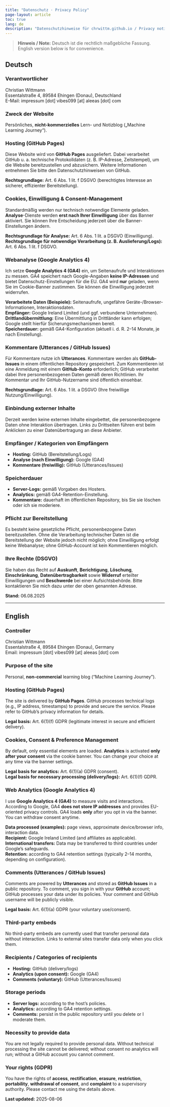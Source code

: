 ```yaml
---
title: "Datenschutz · Privacy Policy"
page-layout: article
toc: true
lang: de
description: "Datenschutzhinweise für chrwittm.github.io / Privacy notice"
---
```


> **Hinweis / Note:** Deutsch ist die rechtlich maßgebliche Fassung. English version below is for convenience.

## Deutsch

### Verantwortlicher
Christian Wittmann  
Essentalstraße 4, 89584 Ehingen (Donau), Deutschland  
E-Mail: impressum [dot] vibes099 [at] aleeas [dot] com

### Zweck der Website
Persönliches, **nicht-kommerzielles** Lern- und Notizblog („Machine Learning Journey“).

### Hosting (GitHub Pages)
Diese Website wird von **GitHub Pages** ausgeliefert. Dabei verarbeitet GitHub u. a. technische Protokolldaten (z. B. IP-Adresse, Zeitstempel), um die Website bereitzustellen und abzusichern. Weitere Informationen entnehmen Sie bitte den Datenschutzhinweisen von GitHub.

**Rechtsgrundlage:** Art. 6 Abs. 1 lit. f DSGVO (berechtigtes Interesse an sicherer, effizienter Bereitstellung).

### Cookies, Einwilligung & Consent-Management
Standardmäßig werden nur technisch notwendige Elemente geladen. **Analyse**-Dienste werden **erst nach Ihrer Einwilligung** über das Banner aktiviert. Sie können Ihre Entscheidung jederzeit über die Banner-Einstellungen ändern.

**Rechtsgrundlage für Analyse:** Art. 6 Abs. 1 lit. a DSGVO (Einwilligung).  
**Rechtsgrundlage für notwendige Verarbeitung (z. B. Auslieferung/Logs):** Art. 6 Abs. 1 lit. f DSGVO.

### Webanalyse (Google Analytics 4)
Ich setze **Google Analytics 4 (GA4)** ein, um Seitenaufrufe und Interaktionen zu messen. GA4 speichert nach Google-Angaben **keine IP-Adressen** und bietet Datenschutz-Einstellungen für die EU. GA4 wird **nur** geladen, wenn Sie im Cookie-Banner zustimmen. Sie können die Einwilligung jederzeit widerrufen.

**Verarbeitete Daten (Beispiele):** Seitenaufrufe, ungefähre Geräte-/Browser-Informationen, Interaktionsdaten.  
**Empfänger:** Google Ireland Limited (und ggf. verbundene Unternehmen).  
**Drittlandübermittlung:** Eine Übermittlung in Drittländer kann erfolgen; Google stellt hierfür Sicherungsmechanismen bereit.  
**Speicherdauer:** gemäß GA4-Konfiguration (aktuell i. d. R. 2–14 Monate, je nach Einstellung).

### Kommentare (Utterances / GitHub Issues)
Für Kommentare nutze ich **Utterances**. Kommentare werden als **GitHub-Issues** in einem öffentlichen Repository gespeichert. Zum Kommentieren ist eine Anmeldung mit einem **GitHub-Konto** erforderlich; GitHub verarbeitet dabei Ihre personenbezogenen Daten gemäß deren Richtlinien. Ihr Kommentar und Ihr GitHub-Nutzername sind öffentlich einsehbar.

**Rechtsgrundlage:** Art. 6 Abs. 1 lit. a DSGVO (Ihre freiwillige Nutzung/Einwilligung).

### Einbindung externer Inhalte
Derzeit werden keine externen Inhalte eingebettet, die personenbezogene Daten ohne Interaktion übertragen. Links zu Drittseiten führen erst beim Anklicken zu einer Datenübertragung an diese Anbieter.

### Empfänger / Kategorien von Empfängern
- **Hosting:** GitHub (Bereitstellung/Logs)  
- **Analyse (nach Einwilligung):** Google (GA4)  
- **Kommentare (freiwillig):** GitHub (Utterances/Issues)

### Speicherdauer
- **Server-Logs:** gemäß Vorgaben des Hosters.  
- **Analytics:** gemäß GA4-Retention-Einstellung.  
- **Kommentare:** dauerhaft im öffentlichen Repository, bis Sie sie löschen oder ich sie moderiere.

### Pflicht zur Bereitstellung
Es besteht keine gesetzliche Pflicht, personenbezogene Daten bereitzustellen. Ohne die Verarbeitung technischer Daten ist die Bereitstellung der Website jedoch nicht möglich; ohne Einwilligung erfolgt keine Webanalyse; ohne GitHub-Account ist kein Kommentieren möglich.

### Ihre Rechte (DSGVO)
Sie haben das Recht auf **Auskunft**, **Berichtigung**, **Löschung**, **Einschränkung**, **Datenübertragbarkeit** sowie **Widerruf** erteilter Einwilligungen und **Beschwerde** bei einer Aufsichtsbehörde. Bitte kontaktieren Sie mich dazu unter der oben genannten Adresse.

**Stand:** 06.08.2025

---

## English

### Controller
Christian Wittmann  
Essentalstraße 4, 89584 Ehingen (Donau), Germany  
Email: impressum [dot] vibes099 [at] aleeas [dot] com

### Purpose of the site
Personal, **non-commercial** learning blog (“Machine Learning Journey”).

### Hosting (GitHub Pages)
The site is delivered by **GitHub Pages**. GitHub processes technical logs (e.g., IP address, timestamps) to provide and secure the service. Please refer to GitHub’s privacy information for details.

**Legal basis:** Art. 6(1)(f) GDPR (legitimate interest in secure and efficient delivery).

### Cookies, Consent & Preference Management
By default, only essential elements are loaded. **Analytics** is activated **only after your consent** via the cookie banner. You can change your choice at any time via the banner settings.

**Legal basis for analytics:** Art. 6(1)(a) GDPR (consent).  
**Legal basis for necessary processing (delivery/logs):** Art. 6(1)(f) GDPR.

### Web Analytics (Google Analytics 4)
I use **Google Analytics 4 (GA4)** to measure visits and interactions. According to Google, GA4 **does not store IP addresses** and provides EU-oriented privacy controls. GA4 loads **only** after you opt in via the banner. You can withdraw consent anytime.

**Data processed (examples):** page views, approximate device/browser info, interaction data.  
**Recipient:** Google Ireland Limited (and affiliates as applicable).  
**International transfers:** Data may be transferred to third countries under Google’s safeguards.  
**Retention:** according to GA4 retention settings (typically 2–14 months, depending on configuration).

### Comments (Utterances / GitHub Issues)
Comments are powered by **Utterances** and stored as **GitHub Issues** in a public repository. To comment, you sign in with your **GitHub** account; GitHub processes your data under its policies. Your comment and GitHub username will be publicly visible.

**Legal basis:** Art. 6(1)(a) GDPR (your voluntary use/consent).

### Third-party embeds
No third-party embeds are currently used that transfer personal data without interaction. Links to external sites transfer data only when you click them.

### Recipients / Categories of recipients
- **Hosting:** GitHub (delivery/logs)  
- **Analytics (upon consent):** Google (GA4)  
- **Comments (voluntary):** GitHub (Utterances/Issues)

### Storage periods
- **Server logs:** according to the host’s policies.  
- **Analytics:** according to GA4 retention settings.  
- **Comments:** persist in the public repository until you delete or I moderate them.

### Necessity to provide data
You are not legally required to provide personal data. Without technical processing the site cannot be delivered; without consent no analytics will run; without a GitHub account you cannot comment.

### Your rights (GDPR)
You have the rights of **access**, **rectification**, **erasure**, **restriction**, **portability**, **withdrawal of consent**, and **complaint** to a supervisory authority. Please contact me using the details above.

**Last updated:** 2025-08-06